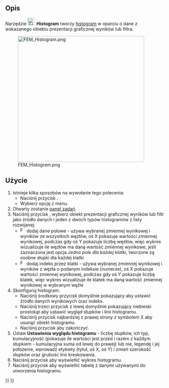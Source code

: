 <languages/>

{{Docnav
|[[FEM_PostLineplot/pl|Wykres liniowy]]
|[[FEM_PostSpreadsheet/pl|Tabela]]
|[[FEM_Workbench/pl|środowisko pracy MES]]
|IconL=FEM_PostLineplot.svg
|IconR=FEM_PostSpreadsheet.svg
|IconC=Workbench_FEM.svg
}}

{{GuiCommand/pl
|Name=FEM PostHistogram
|Name/pl=MES: Histogram
|MenuLocation=Wyniki → Wizualizacje danych → Utwórz histogram
|Workbenches=[[FEM_Workbench/pl|MES]]
|Version=1.1
|SeeAlso=[[FEM_tutorial/pl|Poradnik MES]]
}}

<span id="Description"></span>
==Opis==

Narzędzie [[Image:FEM_PostHistogram.svg|24px]] '''Histogram''' tworzy [https://pl.wikipedia.org/wiki/Histogram histogram] w oparciu o dane z wskazanego obiektu prezentacji graficznej wyników lub filtra.

[[File:FEM_Histogram.png|400px]]

<span id="Usage"></span>
==Użycie==

# Istnieje kilka sposobów na wywołanie tego polecenia:
#* Naciśnij przycisk {{Button|[[Image:FEM_PostHistogram.svg|16px]] [[FEM_PostHistogram/pl|Utwórz histogram]]}}.
#* Wybierz opcję {{MenuCommand|Wyniki → Wizualizacje danych → [[Image:FEM_PostHistogram.svg|16px]] Utwórz histogram}} z menu.
# Otwarty zostanie [[Task_panel/pl|panel zadań]].
# Naciśnij przycisk {{Button|Dodaj dane z}}, wybierz obiekt prezentacji graficznej wyników lub filtr jako źródło danych i jeden z dwóch typów histogramów z listy rozwijanej:
#* [[Image:FEM_PostIndex.svg|16px]] dodaj dane polowe - używa wybranej zmiennej wynikowej i wyników ze wszystkich węzłów, oś X pokazuje wartości zmiennej wynikowej, podczas gdy oś Y pokazuje liczbę węzłów, więc wykres wizualizuje ile węzłów ma daną wartość zmiennej wynikowe; jeśli zaznaczona jest opcja ''Jedno pole dla każdej klatki'', tworzone są osobne słupki dla każdej klatki
#* [[Image:FEM_PostField.svg|16px]] dodaj indeks przez klatki - używa wybranej zmiennej wynikowej i wyników z węzła o podanym indeksie (numerze), oś X pokazuje wartości zmiennej wynikowej, podczas gdy oś Y pokazuje liczbę klatek, więc wykres wizualizuje ile klatek ma daną wartość zmiennej wynikowej w wybranym węźle
# Skonfiguruj histogram:
#* Naciśnij środkowy przycisk domyślnie pokazujący {{Button|Indeks}} aby ustawić źródło danych wynikowych oraz indeks.
#* Naciśnij trzeci przycisk z lewej domyślnie pokazujący niebieski prostokąt aby ustawić wygląd słupków i linii histogramu.
#* Naciśnij przycisk najbardziej z prawej strony z symbolem X aby usunąć obiekt histogramu.
#* Naciśnij przycisk {{Button|OK}} aby zakończyć.
# Ustaw '''Ustawienia wyglądu histogramu''' - liczbę słupków, ich typ, kumulacyjność (pokazuje ile wartości jest przed i razem z każdym słupkiem - kumulacyjna suma od lewej do prawej) lub nie, legendę i jej położenie, wprowadź etykiety (tytuł, oś X, oś Y) i zmień szerokość słupków oraz grubość linii kreskowania.
# Naciśnij przycisk {{Button|Pokaż wykres}} aby wyświetlić wykres histogramu.
# Naciśnij przycisk {{Button|Pokaż dane}} aby wyświetlić tabelę z danymi używanymi do utworzenia histogramu.


{{Docnav
|[[FEM_PostLineplot/pl|Wykres liniowy]]
|[[FEM_PostSpreadsheet/pl|Tabela]]
|[[FEM_Workbench/pl|środowisko pracy MES]]
|IconL=FEM_PostLineplot.svg
|IconR=FEM_PostSpreadsheet.svg
|IconC=Workbench_FEM.svg
}}

{{FEM Tools navi{{#translation:}}}}
{{Userdocnavi{{#translation:}}}}